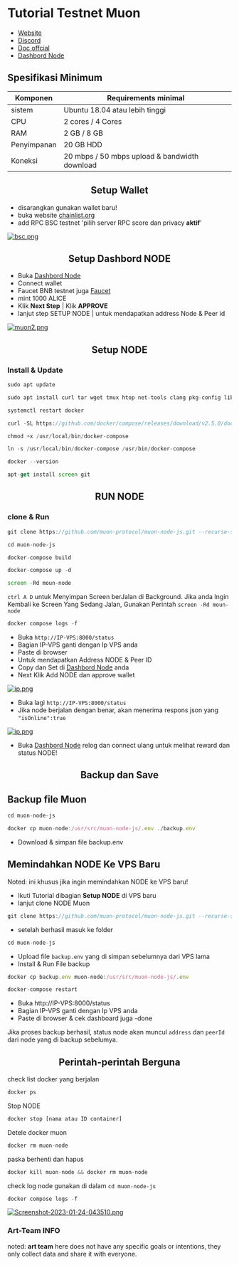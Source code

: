 # Tutorial Testnet Muon

- [Website](https://muon.net/)
- [Discord](https://discord.gg/Q6Q5auhb49)
- [Doc offcial](https://docs.muon.net/muon-network/muon-nodes/joining-the-testnet-alice)
- [Dashbord Node](https://alice.muon.net/)

## Spesifikasi Minimum

| Komponen    | Requirements minimal                          |
| ----------- | --------------------------------------------- |
| sistem      | Ubuntu 18.04 atau lebih tinggi                |
| CPU         | 2 cores / 4 Cores                             |
| RAM         | 2 GB / 8 GB                                   |
| Penyimpanan | 20 GB HDD                                     |
| Koneksi     | 20 mbps / 50 mbps upload & bandwidth download |

<h2 align="center"><strong>Setup Wallet</strong></h2>

- disarangkan gunakan wallet baru!
- buka website [chainlist.org](https://chainlist.org/)
- add RPC BSC testnet 'pilih server RPC score dan privacy **aktif**'

[![bsc.png](https://i.postimg.cc/bJwMyBNT/bsc.png)](https://postimg.cc/jWBvvvfw)

<h2 align="center"><strong>Setup Dashbord NODE</strong></h2>

- Buka [Dashbord Node](https://alice.muon.net/)
- Connect wallet
- Faucet BNB testnet juga [Faucet](https://testnet.bnbchain.org/faucet-smart)
- mint 1000 ALICE
- Klik **Next Step** | Klik **APPROVE**
- lanjut step SETUP NODE | untuk mendapatkan address Node & Peer id

[![muon2.png](https://i.postimg.cc/DyVxd21h/muon2.png)](https://postimg.cc/23wdCNH9)

<h2 align="center"><strong>Setup NODE</strong></h2>

### Install & Update

```js copy
sudo apt update
```

```js copy
sudo apt install curl tar wget tmux htop net-tools clang pkg-config libssl-dev jq build-essential git make ncdu docker-compose -y
```

```js copy
systemctl restart docker
```

```js copy
curl -SL https://github.com/docker/compose/releases/download/v2.5.0/docker-compose-linux-x86_64 -o /usr/local/bin/docker-compose
```

```js copy
chmod +x /usr/local/bin/docker-compose
```

```js copy
ln -s /usr/local/bin/docker-compose /usr/bin/docker-compose
```

```js copy
docker --version
```

```js copy
apt-get install screen git
```

<h2 align="center"><strong>RUN NODE</strong></h2>

### clone & Run

```js copy
git clone https://github.com/muon-protocol/muon-node-js.git --recurse-submodules --branch testnet
```

```js copy
cd muon-node-js
```

```js copy
docker-compose build
```

```js copy
docker-compose up -d
```

```js copy
screen -Rd moun-node
```

`ctrl A D` untuk Menyimpan Screen berJalan di Background.
Jika anda Ingin Kembali ke Screen Yang Sedang Jalan, Gunakan Perintah `screen -Rd moun-node`

```js copy
docker compose logs -f
```

- Buka `http://IP-VPS:8000/status`
- Bagian IP-VPS ganti dengan Ip VPS anda
- Paste di browser
- Untuk mendapatkan Address NODE & Peer ID
- Copy dan Set di [Dashbord Node](https://alice.muon.net/) anda
- Next Klik Add NODE dan approve wallet

[![ip.png](https://i.postimg.cc/nrwT6DLS/ip.png)](https://postimg.cc/RJKctqKw)

- Buka lagi `http://IP-VPS:8000/status`
- Jika node berjalan dengan benar, akan menerima respons json yang `"isOnline":true`

[![ip.png](https://i.postimg.cc/6qbqndW0/ip.png)](https://postimg.cc/fSXMhS0t)

- Buka [Dashbord Node](https://alice.muon.net/) relog dan connect ulang untuk melihat reward dan status NODE!

<h2 align="center"><strong>Backup dan Save</strong></h2>

## Backup file Muon

```js copy
cd muon-node-js
```

```js copy
docker cp muon-node:/usr/src/muon-node-js/.env ./backup.env
```

- Download & simpan file backup.env

## Memindahkan NODE Ke VPS Baru
Noted: ini khusus jika ingin memindahkan NODE ke VPS baru!

- Ikuti Tutorial dibagian **Setup NODE** di VPS baru
- lanjut clone NODE Muon

```js copy
git clone https://github.com/muon-protocol/muon-node-js.git --recurse-submodules --branch testnet
```

- setelah berhasil masuk ke folder

```js copy
cd muon-node-js
```

- Upload file `backup.env` yang di simpan sebelumnya dari VPS lama
- Install & Run File backup

```js copy
docker cp backup.env muon-node:/usr/src/muon-node-js/.env
```

```js copy
docker-compose restart
```

- Buka http://IP-VPS:8000/status
- Bagian IP-VPS ganti dengan Ip VPS anda
- Paste di browser & cek dashboard juga
-done

Jika proses backup berhasil, status node akan muncul `address` dan `peerId` dari node yang di backup sebelumya.

<h2 align="center"><strong>Perintah-perintah Berguna</strong></h2>

check list docker yang berjalan

```js copy
docker ps
```

Stop NODE

```js copy
docker stop [nama atau ID container]
```

Detele docker muon

```js copy
docker rm muon-node
```

paska berhenti dan hapus

```js copy
docker kill muon-node && docker rm muon-node
```

check log node gunakan di dalam `cd muon-node-js`

```js copy
docker compose logs -f
```

[![Screenshot-2023-01-24-043510.png](https://i.postimg.cc/7L0dLYc6/Screenshot-2023-01-24-043510.png)](https://postimg.cc/94XJ8Vc5)

### Art-Team INFO

noted: **art team** here does not have any specific goals or intentions, they only collect data and share it with everyone.